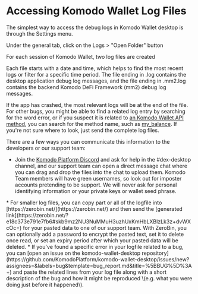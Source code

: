 

# Accessing Komodo Wallet Log Files

The simplest way to access the debug logs in Komodo Wallet desktop is through the Settings menu.

<OptimizedImage title="Accessing Komodo Wallet Log Files" src={accessLogFiles1} classNaming="w-full" alt="Accessing Komodo Wallet Log Files" />

Under the general tab, click on the Logs > "Open Folder" button

<OptimizedImage title="Accessing Komodo Wallet Log Files" src={accessLogFiles2} classNaming="w-full" alt="Accessing Komodo Wallet Log Files" />

For each session of Komodo Wallet, two log files are created
<OptimizedImage title="Accessing Komodo Wallet Log Files" src={accessLogFiles3} classNaming="w-full" alt="Accessing Komodo Wallet Log Files" />

Each file starts with a date and time, which helps to find the most recent logs or filter for a specific time period. The file ending in .log contains the desktop application debug log messages, and the file ending in .mm2.log contains the backend Komodo DeFi Framework \(mm2\) debug log messages.

If the app has crashed, the most relevant logs will be at the end of the file. For other bugs, you might be able to find a related log entry by searching for the word error, or if you suspect it is related to [an Komodo Wallet API method](https://developers.komodoplatform.com/basic-docs/atomicdex-api-legacy/coin_activation.html), you can search for the method name, such as [my_balance](https://developers.komodoplatform.com/basic-docs/atomicdex-api-legacy/my_balance.html). If you're not sure where to look, just send the complete log files.

There are a few ways you can communicate this information to the developers or our support team:

* Join the [Komodo Platform Discord](https://discord.gg/FZPXhX8z9g) and ask for help in the #dex-desktop channel, and our support team can open a direct message chat where you can drag and drop the files into the chat to upload them. Komodo Team members will have green usernames, so look out for imposter accounts pretending to be support. We will never ask for personal identifying information or your private keys or wallet seed phrase.
<OptimizedImage title="Accessing Komodo Wallet Log Files" src={accessLogFiles4} classNaming="w-full" alt="Accessing Komodo Wallet Log Files" />
* For smaller log files, you can copy part or all of the logfile into [https://zerobin.net/](https://zerobin.net/) and then send the [generated link](https://zerobin.net/?e18c373e791e7fb6#skb9mz2NU3NuMMuH3uzhUxKmHbLXBlzLk3z+dvWXcOc=) for your pasted data to one of our support team. With ZeroBin, you can optionally add a password to encrypt the pasted text, set it to delete once read, or set an expiry period after which your pasted data will be deleted.
* If you've found a specific error in your logfile related to a bug, you can [open an issue on the komodo-wallet-desktop repository](https://github.com/KomodoPlatform/komodo-wallet-desktop/issues/new?assignees=&labels=bug&template=bug_report.md&title=%5BBUG%5D%3A+) and paste the related lines from your log file along with a short description of the bug and how it might be reproduced \(e.g. what you were doing just before it happened\).